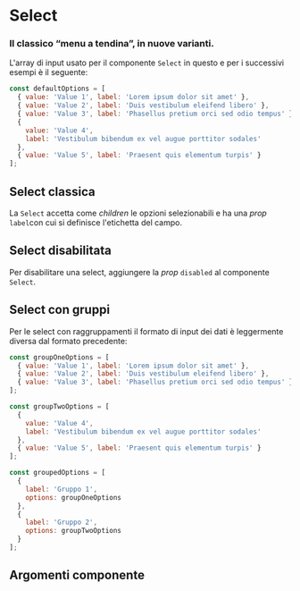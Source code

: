 

<Meta title='Documentazione/Form/Select' of={Select} />

# Select

### Il classico “menu a tendina”, in nuove varianti.

L'array di input usato per il componente `Select` in questo e per i successivi esempi è il seguente:

```js
const defaultOptions = [
  { value: 'Value 1', label: 'Lorem ipsum dolor sit amet' },
  { value: 'Value 2', label: 'Duis vestibulum eleifend libero' },
  { value: 'Value 3', label: 'Phasellus pretium orci sed odio tempus' },
  {
    value: 'Value 4',
    label: 'Vestibulum bibendum ex vel augue porttitor sodales'
  },
  { value: 'Value 5', label: 'Praesent quis elementum turpis' }
];
```

## Select classica

La `Select` accetta come _children_ le opzioni selezionabili e ha una _prop_ `label`con cui si definisce l'etichetta del
campo.

<Canvas>
  <Story id='componenti-form-select--select-classica' />
</Canvas>

## Select disabilitata

Per disabilitare una select, aggiungere la _prop_ `disabled` al componente `Select`.

<Canvas>
  <Story id='componenti-form-select--select-disabilitata' />
</Canvas>

## Select con gruppi

Per le select con raggruppamenti il formato di input dei dati è leggermente diversa dal formato precedente:

```js
const groupOneOptions = [
  { value: 'Value 1', label: 'Lorem ipsum dolor sit amet' },
  { value: 'Value 2', label: 'Duis vestibulum eleifend libero' },
  { value: 'Value 3', label: 'Phasellus pretium orci sed odio tempus' }
];

const groupTwoOptions = [
  {
    value: 'Value 4',
    label: 'Vestibulum bibendum ex vel augue porttitor sodales'
  },
  { value: 'Value 5', label: 'Praesent quis elementum turpis' }
];

const groupedOptions = [
  {
    label: 'Gruppo 1',
    options: groupOneOptions
  },
  {
    label: 'Gruppo 2',
    options: groupTwoOptions
  }
];
```

<Canvas>
  <Story id='componenti-form-select--select-con-gruppi' />
</Canvas>

## Argomenti componente

<ArgsTable of={Select} />

